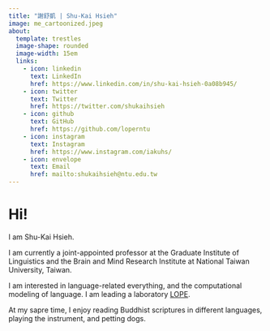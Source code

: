 ```yaml
---
title: "謝舒凱 | Shu-Kai Hsieh"
image: me_cartoonized.jpeg
about: 
  template: trestles
  image-shape: rounded
  image-width: 15em
  links:
    - icon: linkedin
      text: LinkedIn
      href: https://www.linkedin.com/in/shu-kai-hsieh-0a08b945/
    - icon: twitter
      text: Twitter
      href: https://twitter.com/shukaihsieh
    - icon: github
      text: GitHub
      href: https://github.com/loperntu
    - icon: instagram
      text: Instagram
      href: https://www.instagram.com/iakuhs/
    - icon: envelope
      text: Email
      href: mailto:shukaihsieh@ntu.edu.tw
---
```


# Hi!

I am Shu-Kai Hsieh.

I am currently a joint-appointed professor at the Graduate Institute of Linguistics and the Brain and Mind Research Institute at National Taiwan University, Taiwan.

I am interested in <span class= "blue-text">language-related everything</span>, and the computational modeling of language. I am leading a laboratory [LOPE](https://lope.linguistics.ntu.edu.tw/). 

At my sapre time, I enjoy reading Buddhist scriptures in different languages, playing the instrument, and petting dogs.

